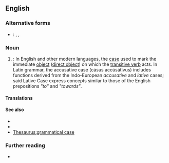 ==English==

===Alternative forms===
* {{qualifier|abbreviation}}: {{l|en|A.}}, {{l|en|acc.}}, {{l|en|ACC}}

===Noun===
{{examples|
: ''I see '''the car'''.''
: ''I hear '''a bell'''.''
: ''I watch '''television'''.''
: ''I play '''football'''.''
: ''I read '''the book'''.''
: ''I hit '''the ball'''.''
}}
{{en-noun}}

# {{lb|en|grammatical case}}: In English and other modern languages, the [[case]] used to mark the immediate [[object]] ([[direct object]]) on which the [[transitive verb]] acts. In Latin grammar, the accusative case (cāsus accūsātīvus) includes functions derived from the Indo-European ''accusative'' and ''lative'' cases; said Lative Case express concepts similar to those of the English prepositions ''"to"'' and ''"towards"''.
#: {{synonyms|en|accusative}}

====Translations====
{{trans-see|case used to mark the immediate object|accusative}}

====See also====
* {{l|en|dative case}}
* {{l|en|objective case}}
* [[Thesaurus:grammatical case]]

===Further reading===
* {{pedia}}